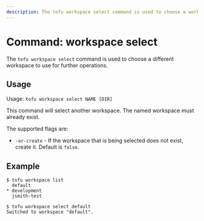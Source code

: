 ```yaml
---
description: The tofu workspace select command is used to choose a workspace.
---
```


# Command: workspace select

The `tofu workspace select` command is used to choose a different
workspace to use for further operations.

## Usage

Usage: `tofu workspace select NAME [DIR]`

This command will select another workspace. The named workspace must already
exist.

The supported flags are:

* `-or-create` - If the workspace that is being selected does not exist, create it. Default is `false`.

## Example

```
$ tofu workspace list
  default
* development
  jsmith-test

$ tofu workspace select default
Switched to workspace "default".
```
